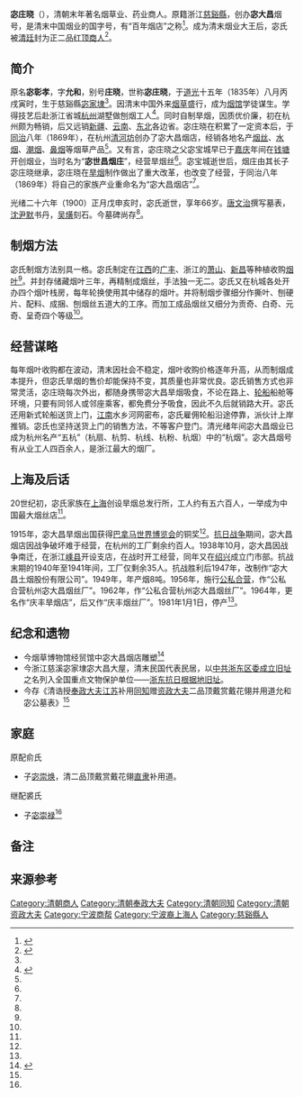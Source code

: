 '''宓庄晓'''{{efn|“宓”读作“-{zh-hans:mì;zh-hant:mì;zh-tw:ㄇㄧˋ}-”}}（{{bd|1853年||1900年||}}），清朝末年著名烟草业、药业商人。原籍浙江[[慈谿縣|慈谿縣]]，创办'''宓大昌'''烟号，是清末中国烟业的国字号，有“百年烟店”之称<ref name="mi">{{cite web |url=http://www.tobacco.gov.cn/html/18/1806/59090_n.html |title=百年烟店宓大昌 |publisher=中国烟草 |date=2007-07-27 |accessdate=2016-01-23 |archive-date=2016-01-28 |archive-url=https://web.archive.org/web/20160128215805/http://www.tobacco.gov.cn/html/18/1806/59090_n.html |dead-url=yes }}</ref>。成为清末烟业大王后，宓氏被[[清廷|清廷]]封为正二品[[红顶商人|红顶商人]]<ref name="mi life">{{cite web |url=http://www.0868.org/xs/2014/dt_1118/30343.html |title=宓彰孝家庭及宓大昌烟店 |author=华夏姓氏网 |access-date=2016-01-23 |archive-url=https://web.archive.org/web/20160131003108/http://www.0868.org/xs/2014/dt_1118/30343.html |archive-date=2016-01-31 |dead-url=yes }}</ref>。

==简介==

原名'''宓彰孝'''，字'''允和'''，别号'''庄晓'''，世称'''宓庄晓'''，于[[道光|道光]]十五年（1835年）八月丙戌寅时，生于慈谿縣[[宓家埭|宓家埭]]<ref name="mi life"/>。因清末中国外来[[烟草|烟草]]盛行，成为[[烟馆|烟馆]]学徒谋生。学得技艺后赴浙江省城[[杭州|杭州]]湖墅做刨烟工人<ref name="mi story">{{cite web|url=http://dfwx.hzlib.net/detail?record=142&&channelid=24853|title=闻香下马“觅”大昌|publisher=杭州民间故事|accessdate=2016-01-23|archive-date=2016-01-30|archive-url=https://web.archive.org/web/20160130084439/http://dfwx.hzlib.net/detail?record=142&&channelid=24853|dead-url=yes}}</ref>。同时自制旱烟，因质优价廉，初在杭州颇为畅销，后又远销[[新疆|新疆]]、[[云南|云南]]、[[中国东北地区|东北]]各边省。宓庄晓在积累了一定资本后，于[[同治|同治]]八年（1869年），在杭州[[清河坊|清河坊]]创办了宓大昌烟店，经销各地名产[[烟丝|烟丝]]、[[水烟|水烟]]、[[潮烟|潮烟]]、[[鼻烟|鼻烟]]等烟草产品<ref name="mi story"/>。又有言，宓庄晓之父宓宝城早已于[[嘉庆|嘉庆]]年间在[[杭州|钱塘]]开创烟业，当时名为“'''宓世昌烟庄'''”，经营旱烟丝<ref name="mi"/>。宓宝城逝世后，烟庄由其长子宓庄晓继承，宓庄晓在[[旱烟|旱烟]]制作做出了重大改革，也改变了经营，于同治八年（1869年）将自己的家族产业重命名为“宓大昌烟店”<ref name="mi"/>。

光绪二十六年（1900）正月戊申亥时，宓氏逝世，享年66岁。[[唐文治|唐文治]]撰写墓表，[[沈尹默|沈尹默]]书丹，[[吴熿|吴熿]]刻石。今墓碑尚存<ref name="mi life"/>。

==制烟方法==
宓氏制烟方法别具一格。宓氏制定在[[江西|江西]]的[[广丰|广丰]]、浙江的[[蕭山縣|萧山]]、[[新昌县|新昌]]等种植收购[[烟叶|烟叶]]<ref name="mi story"/>。并封存储藏烟叶三年，再精制成烟丝，手法独一无二。宓氏又在杭城各处开办四个烟叶栈房，每年轮换使用其中储存的烟叶。并将制烟步骤细分作撕叶、刨硬片、配料、成捆、刨烟丝五道大的工序。而加工成品烟丝又细分为贡奇、白奇、元奇、呈奇四个等级<ref name="mi"/>。

==经营谋略==
每年烟叶收购都在波动，清末因社会不稳定，烟叶收购价格逐年升高，从而制烟成本提升，但宓氏旱烟的售价却能保持不变，其质量也非常优良。宓氏销售方式也非常灵活，宓庄晓每次外出，都随身携带宓大昌旱烟吸食，不论在路上、[[轮船|轮船]]船舱等环境，只要有同邻人或邻座乘客，都免费分予吸食，因此不久后就销路大开。宓氏还用新式轮船送货上门，[[江南|江南]]水乡河网密布，宓氏雇佣轮船沿途停靠，派伙计上岸推销。宓氏也坚持送货上门的销售方法，不等客户登门。清光绪年间宓大昌烟业已成为杭州名产“五杭”（杭扇、杭剪、杭线、杭粉、杭烟）中的“杭烟”。宓大昌烟号有从业工人四百余人，是浙江最大的烟厂。

==上海及后话==

20世纪初，宓氏家族在[[上海|上海]]创设旱烟总发行所，工人约有五六百人，一举成为中国最大烟丝店<ref name="mi"/>。

1915年，宓大昌旱烟出国获得[[巴拿马|巴拿马]][[世界博览会|世界博览会]]的铜奖<ref name="mi"/>。[[抗日战争|抗日战争]]期间，宓大昌烟店因战争破坏难于经营，在杭州的工厂剩余约百人。1938年10月，宓大昌因战争南迁，在浙江[[嵊县|嵊县]]开设支店，在战时开工经营，同年又在[[绍兴|绍兴]]成立门市部。抗战末期的1940年至1941年间，工厂仅剩余35人。抗战胜利后1947年，改制作“宓大昌土烟股份有限公司”。1949年，年产烟8吨。1956年，施行[[公私合营|公私合营]]，作“公私合营杭州宓大昌烟丝厂”。1962年，作“公私合营杭州宓大昌烟丝厂”。1964年，更名作“庆丰旱烟店”，后又作“庆丰烟丝厂”。1981年1月1日，停产<ref name="mi"/>。

==纪念和遗物==
* 今烟草博物馆经贸馆中宓大昌烟店雕塑<ref>{{cite web|url=http://www.eastobacco.com/ycwh/ys/201512/t20151218_390178.html|title=宓大昌百年风云|author=杨孟|publisher=东方烟草报|date=2015年12月18日|deadurl=yes|archiveurl=https://web.archive.org/web/20160130002257/http://www.eastobacco.com/ycwh/ys/201512/t20151218_390178.html|archivedate=2016年1月30日|access-date=2016年1月23日}}</ref>
* 今浙江慈溪宓家埭宓大昌大屋，清末民国代表民居，以[[中共浙东区委成立旧址|中共浙东区委成立旧址]]之名列入全国重点文物保护单位——[[浙东抗日根据地旧址|浙东抗日根据地旧址]]。
* 今存《清诰授[[奉政大夫|奉政大夫]][[江苏|江苏]]补用[[同知|同知]]赠[[资政大夫|资政大夫]]二品顶戴赏戴花翎并用道允和宓公墓表》<ref name="mi life"/>

==家庭==
原配俞氏
* 子[[宓崇焕|宓崇焕]]，清二品顶戴赏戴花翎[[直隶|直隶]]补用道。
继配裘氏
* 子[[宓崇禄|宓崇禄]]<ref name="mi life"/>

== 备注 ==

{{notelist}}

==来源参考==
{{reflist|2}}

[[Category:清朝商人|Category:清朝商人]]
[[Category:清朝奉政大夫|Category:清朝奉政大夫]]
[[Category:清朝同知|Category:清朝同知]]
[[Category:清朝资政大夫|Category:清朝资政大夫]]
[[Category:宁波商帮|Category:宁波商帮]]
[[Category:宁波裔上海人|Category:宁波裔上海人]]
[[Category:慈谿縣人|Category:慈谿縣人]]